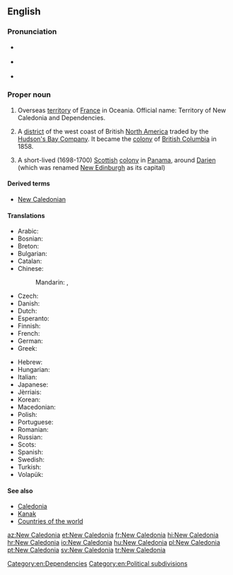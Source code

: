 ==English==
{{wikipedia}}

===Pronunciation===
* {{a|UK}} {{IPA|/ˈnjuː ˌkæl.ɪˈdəʊ.ni.ə/|/ˈnjuː ˌkæl.əˈdəʊ.ni.ə/}}
* {{a|US}} {{IPA|/ˈnu ˌkæl.ɪˈdoʊ.ni.ə/|/ˈnu ˌkæl.əˈdoʊ.ni.ə/}}
* {{audio|en-us-New Caledonia.ogg|Audio (US)|lang=en}}

===Proper noun===
{{en-proper noun|head=[[new|New]] [[Caledonia]]}}

# Overseas [[territory]] of [[France]] in Oceania. Official name: Territory of New Caledonia and Dependencies.
# {{context|historical|lang=en}} A [[district]] of the west coast of British [[North America]] traded by the [[Hudson's Bay Company]]. It became the [[colony]] of [[British Columbia]] in 1858.
# {{context|historical|lang=en}} A short-lived (1698-1700) [[Scottish]] [[colony]] in [[Panama]], around [[Darien]] (which was renamed [[New Edinburgh]] as its capital)

====Derived terms====
* [[New Caledonian]]

====Translations====
{{trans-top|overseas territory of France}}
* Arabic: {{t|ar|كاليدونيا الجديدة|f|tr=kaliduunya al-jadiida}}
* Bosnian: {{t|sh|Nova Kaledonija|f}}
* Breton: {{t|br|Kaledonia Nevez}}
* Bulgarian: {{t|bg|Нова Каледония}}
* Catalan: {{t|ca|Nova Caledònia|f}}
* Chinese:
*: Mandarin: {{t|cmn|新喀裡多尼亞|sc=Hani}}, {{t|cmn|新喀里多尼亚|tr=Xīn-Kèliduōníyǎ|sc=Hani}}
* Czech: {{t|cs|Nová Kaledonie}}
* Danish: {{t|da|Ny Kaledonien}}
* Dutch: {{t|nl|Nieuw-Caledonië|n}}
* Esperanto: {{t|eo|Nov-Kaledonio}}
* Finnish: {{t+|fi|Uusi-Kaledonia}}
* French: {{t+|fr|Nouvelle-Calédonie|f}}
* German: {{t+|de|Neukaledonien|n}}
* Greek: {{t+|el|Νέα Καληδονία|f}}
{{trans-mid}}
* Hebrew: {{t|he|קלדוניה החדשה|tr=Kaledonia ha-Khadasha}}
* Hungarian: {{t+|hu|Új-Kaledónia}}
* Italian: {{t|it|Nuova Caledonia|f}}
* Japanese: {{t|ja|ニューカレドニア|tr=Nyūkaredonia}}
* Jèrriais: {{t|roa-jer|Nouvelle Calédonie|f}}
* Korean: {{t|ko|뉴칼레도니아|tr=Nyukalledonia}}
* Macedonian: {{t|mk|Нова Каледонија|f|tr=Nóva Kaledónija}}
* Polish: {{t+|pl|Nowa Kaledonia|f}}
* Portuguese: {{t+|pt|Nova Caledónia|f}}
* Romanian: {{t|ro|Noua Caledonie|f}}
* Russian: {{t|ru|Новая Каледония|f|tr=Nóvaja Kaledónija}}
* Scots: {{t|sco|New Caledon}}
* Spanish: {{t+|es|Nueva Caledonia|f}}
* Swedish: {{t+|sv|Nya Kaledonien}}
* Turkish: {{t+|tr|Yeni Kaledonya}}
* Volapük: {{t+|vo|Nula-Kaledän}}
{{trans-bottom}}

====See also====
* [[Caledonia]]
* [[Kanak]]
* [[Appendix:Countries of the world|Countries of the world]]

[[Category:en:Dependencies]]
[[Category:en:Political subdivisions]]

[[az:New Caledonia]]
[[et:New Caledonia]]
[[fr:New Caledonia]]
[[hi:New Caledonia]]
[[hr:New Caledonia]]
[[io:New Caledonia]]
[[hu:New Caledonia]]
[[pl:New Caledonia]]
[[pt:New Caledonia]]
[[sv:New Caledonia]]
[[tr:New Caledonia]]